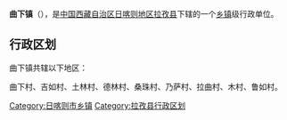 {{中国乡级行政区
|景观照片文件名 = 国道318 State Road 318 China Xinjiang Urumqi Welcome you to tour the - panoramio (20).jpg
|景观照片描述 = [[318国道|318国道]]在曲下镇境内的路段
|汉语拼音 = 
|其他语言 = 
|其他语言名称 = 
|旧称 = 
|地名出处 = 
|位置图文件名 = 
|位置图描述 = 
|自定义图片= 
|建置时间 = 
|政府驻地 = 
|毗邻 = 
|总面积 = 
|总人口 = 
|总人口年份 = 
|户籍人口 = 
|户籍人口年份 = 
|常住人口 = 
|常住人口年份 = 
|人口密度 = 
|GDP = 
|GDP年份 = 
|邮政编码 = 
|电话区号 = 892
|官方网站 = 
|网站名称 = 
|54/23/26/100/000}}
'''曲下镇'''（{{bo|z=ཆུ་ཤར་}}），是[[中华人民共和国|中国]][[西藏自治区|西藏自治区]][[日喀则地区|日喀则地区]][[拉孜县|拉孜县]]下辖的一个[[乡镇|乡镇]]级行政单位。

== 行政区划 ==
曲下镇共辖以下地区：

曲下村、吉如村、土林村、德林村、桑珠村、乃萨村、拉曲村、木村、鲁如村。

{{西藏行政区划小作品}}
{{拉孜县行政区划}}

[[Category:日喀则市乡镇|Category:日喀则市乡镇]]
[[Category:拉孜县行政区划|Category:拉孜县行政区划]]